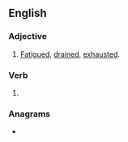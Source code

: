 ==English==

===Adjective===
{{head|en|adjective}}

# {{lb|en|Scottish}} [[fatigued|Fatigued]], [[drained]], [[exhausted]].

===Verb===
{{head|en|verb form}}

# {{en-past of|puggle}}

===Anagrams===
* {{anagrams|en|a=degglpu|plugged}}